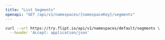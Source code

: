 ```yaml
---
title: "List Segments"
openapi: "GET /api/v1/namespaces/{namespaceKey}/segments"
---
```


<RequestExample>

```bash
curl --url https://try.flipt.io/api/v1/namespaces/default/segments \
  --header 'Accept: application/json'
```

</RequestExample>
